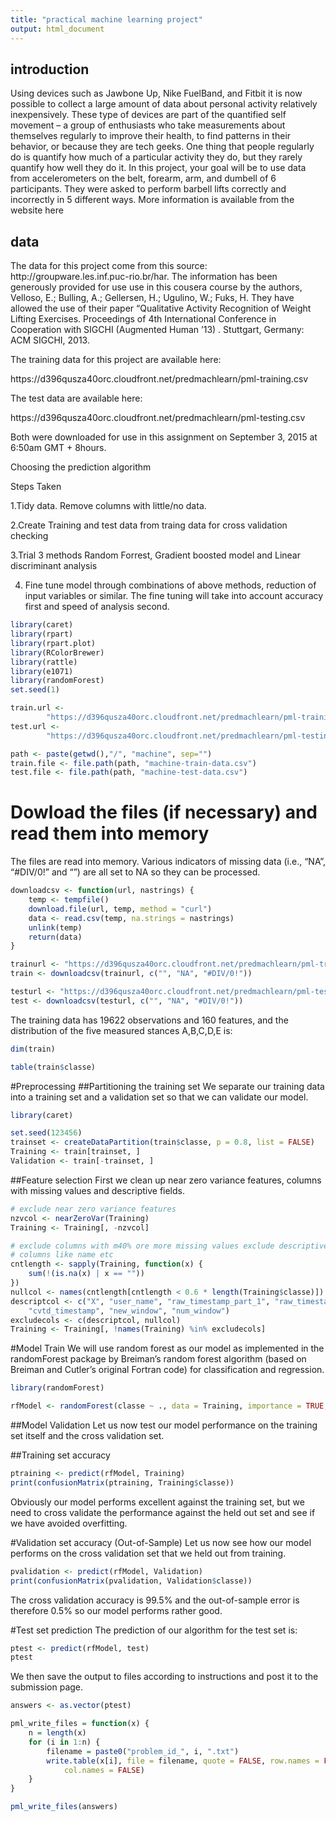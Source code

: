 ```yaml
---
title: "practical machine learning project"
output: html_document
---
```


## introduction
 

Using devices such as Jawbone Up, Nike FuelBand, and Fitbit it is now possible to collect a large amount of data about personal activity relatively inexpensively. These type of devices are part of the quantified self movement – a group of enthusiasts who take measurements about themselves regularly to improve their health, to find patterns in their behavior, or because they are tech geeks. One thing that people regularly do is quantify how much of a particular activity they do, but they rarely quantify how well they do it. In this project, your goal will be to use data from accelerometers on the belt, forearm, arm, and dumbell of 6 participants. They were asked to perform barbell lifts correctly and incorrectly in 5 different ways. More information is available from the website here

## data

The data for this project come from this source: http://groupware.les.inf.puc-rio.br/har. The information has been generously provided for use use in this cousera course by the authors, Velloso, E.; Bulling, A.; Gellersen, H.; Ugulino, W.; Fuks, H. They have allowed the use of their paper “Qualitative Activity Recognition of Weight Lifting Exercises. Proceedings of 4th International Conference in Cooperation with SIGCHI (Augmented Human ’13) . Stuttgart, Germany: ACM SIGCHI, 2013.

The training data for this project are available here:

https://d396qusza40orc.cloudfront.net/predmachlearn/pml-training.csv

The test data are available here:

https://d396qusza40orc.cloudfront.net/predmachlearn/pml-testing.csv

Both were downloaded for use in this assignment on September 3, 2015 at 6:50am GMT + 8hours.

Choosing the prediction algorithm

Steps Taken

1.Tidy data. Remove columns with little/no data.

2.Create Training and test data from traing data for cross validation checking

3.Trial 3 methods Random Forrest, Gradient boosted model and Linear discriminant analysis

4. Fine tune model through combinations of above methods, reduction of input variables or similar. The fine tuning will take into account accuracy first and speed of analysis second.

```r
library(caret)
library(rpart)
library(rpart.plot)
library(RColorBrewer)
library(rattle)
library(e1071)
library(randomForest)
set.seed(1)

train.url <-
        "https://d396qusza40orc.cloudfront.net/predmachlearn/pml-training.csv"
test.url <- 
        "https://d396qusza40orc.cloudfront.net/predmachlearn/pml-testing.csv"

path <- paste(getwd(),"/", "machine", sep="")
train.file <- file.path(path, "machine-train-data.csv")
test.file <- file.path(path, "machine-test-data.csv")
```
# Dowload the files (if necessary) and read them into memory
The files are read into memory. Various indicators of missing data (i.e., “NA”, “#DIV/0!” and “”) are all set to NA so they can be processed.

```r
downloadcsv <- function(url, nastrings) {
    temp <- tempfile()
    download.file(url, temp, method = "curl")
    data <- read.csv(temp, na.strings = nastrings)
    unlink(temp)
    return(data)
}

trainurl <- "https://d396qusza40orc.cloudfront.net/predmachlearn/pml-training.csv"
train <- downloadcsv(trainurl, c("", "NA", "#DIV/0!"))

testurl <- "https://d396qusza40orc.cloudfront.net/predmachlearn/pml-testing.csv"
test <- downloadcsv(testurl, c("", "NA", "#DIV/0!"))
```
The training data has 19622 observations and 160 features, and the distribution of the five measured stances A,B,C,D,E is:

```r
dim(train)
```

```r
table(train$classe)
```
#Preprocessing
##Partitioning the training set
We separate our training data into a training set and a validation set so that we can validate our model.

```r
library(caret)
```
```r

set.seed(123456)
trainset <- createDataPartition(train$classe, p = 0.8, list = FALSE)
Training <- train[trainset, ]
Validation <- train[-trainset, ]
```
##Feature selection
First we clean up near zero variance features, columns with missing values and descriptive fields.

```r
# exclude near zero variance features
nzvcol <- nearZeroVar(Training)
Training <- Training[, -nzvcol]

# exclude columns with m40% ore more missing values exclude descriptive
# columns like name etc
cntlength <- sapply(Training, function(x) {
    sum(!(is.na(x) | x == ""))
})
nullcol <- names(cntlength[cntlength < 0.6 * length(Training$classe)])
descriptcol <- c("X", "user_name", "raw_timestamp_part_1", "raw_timestamp_part_2", 
    "cvtd_timestamp", "new_window", "num_window")
excludecols <- c(descriptcol, nullcol)
Training <- Training[, !names(Training) %in% excludecols]
```
#Model Train
We will use random forest as our model as implemented in the randomForest package by Breiman's random forest algorithm (based on Breiman and Cutler's original Fortran code) for classification and regression.

```r
library(randomForest)
```
```r
rfModel <- randomForest(classe ~ ., data = Training, importance = TRUE, ntrees = 10)
```
##Model Validation
Let us now test our model performance on the training set itself and the cross validation set.

##Training set accuracy
```r
ptraining <- predict(rfModel, Training)
print(confusionMatrix(ptraining, Training$classe))
```
Obviously our model performs excellent against the training set, but we need to cross validate the performance against the held out set and see if we have avoided overfitting.

#Validation set accuracy (Out-of-Sample)
Let us now see how our model performs on the cross validation set that we held out from training.

```r
pvalidation <- predict(rfModel, Validation)
print(confusionMatrix(pvalidation, Validation$classe))
```

The cross validation accuracy is 99.5% and the out-of-sample error is therefore 0.5% so our model performs rather good.

#Test set prediction
The prediction of our algorithm for the test set is:
```r
ptest <- predict(rfModel, test)
ptest
```

We then save the output to files according to instructions and post it to the submission page.
```r
answers <- as.vector(ptest)

pml_write_files = function(x) {
    n = length(x)
    for (i in 1:n) {
        filename = paste0("problem_id_", i, ".txt")
        write.table(x[i], file = filename, quote = FALSE, row.names = FALSE, 
            col.names = FALSE)
    }
}

pml_write_files(answers)
```




